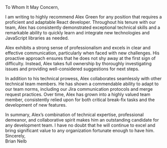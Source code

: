 To Whom It May Concern,
<br/>

I am writing to highly recommend Alex Green for any position that requires a proficient and adaptable React developer. Throughout his tenure with our team, Alex has consistently demonstrated exceptional technical skills and a remarkable ability to quickly learn and integrate new technologies and JavaScript libraries as needed.

Alex exhibits a strong sense of professionalism and excels in clear and effective communication, particularly when faced with new challenges. His proactive approach ensures that he does not shy away at the first sign of difficulty. Instead, Alex takes full ownership by thoroughly investigating issues and providing well-considered suggestions for next steps.
 
In addition to his technical prowess, Alex collaborates seamlessly with other technical team members. He has shown a commendable ability to adapt to our team norms, including our Jira communication protocols and merge request practices. Over time, Alex has grown into a highly valued team member, consistently relied upon for both critical break-fix tasks and the development of new features.
 
In summary, Alex’s combination of technical expertise, professional demeanor, and collaborative spirit makes him an outstanding candidate for any development team. I have no doubt that he will continue to excel and bring significant value to any organization fortunate enough to have him.
 <br/>
Sincerely, <br/>
Brian Nelb<br/>